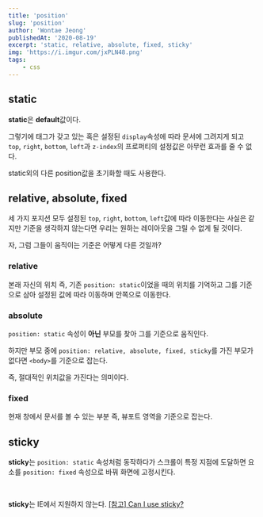 ---
title: 'position'
slug: 'position'
author: 'Wontae Jeong'
publishedAt: '2020-08-19'
excerpt: 'static, relative, absolute, fixed, sticky'
img: 'https://i.imgur.com/jxPLN48.png'
tags:
    - css
---

## static

**static**은 **default**값이다.

그렇기에 태그가 갖고 있는 혹은 설정된 `display`속성에 따라 문서에 그려지게 되고 `top`, `right`, `bottom`, `left`과 `z-index`의 프로퍼티의 설정값은 아무런 효과를 줄 수 없다.

static외의 다른 position값을 초기화할 때도 사용한다.

## relative, absolute, fixed

세 가지 포지션 모두 설정된 `top`, `right`, `bottom`, `left`값에 따라 이동한다는 사실은 같지만 기준을 생각하지 않는다면 우리는 원하는 레이아웃을 그릴 수 없게 될 것이다.

자, 그럼 그들이 움직이는 기준은 어떻게 다른 것일까?

### relative

본래 자신의 위치 즉, 기존 `position: static`이었을 때의 위치를 기억하고 그를 기준으로 삼아 설정된 값에 따라 이동하며 안쪽으로 이동한다.

### absolute

`position: static` 속성이 **아닌** 부모를 찾아 그를 기준으로 움직인다.

하지만 부모 중에 `position: relative, absolute, fixed, sticky`를 가진 부모가 없다면 `<body>`를 기준으로 잡는다.

즉, 절대적인 위치값을 가진다는 의미이다.

### fixed

현재 창에서 문서를 볼 수 있는 부분 즉, 뷰포트 영역을 기준으로 잡는다.

## sticky

**sticky**는 `position: static` 속성처럼 동작하다가 스크롤이 특정 지점에 도달하면 요소를 `position: fixed` 속성으로 바꿔 화면에 고정시킨다.

<p className="box">
<br />

**sticky**는 IE에서 지원하지 않는다.
[[참고] Can I use sticky? ](https://caniuse.com/#search=sticky)</p>
